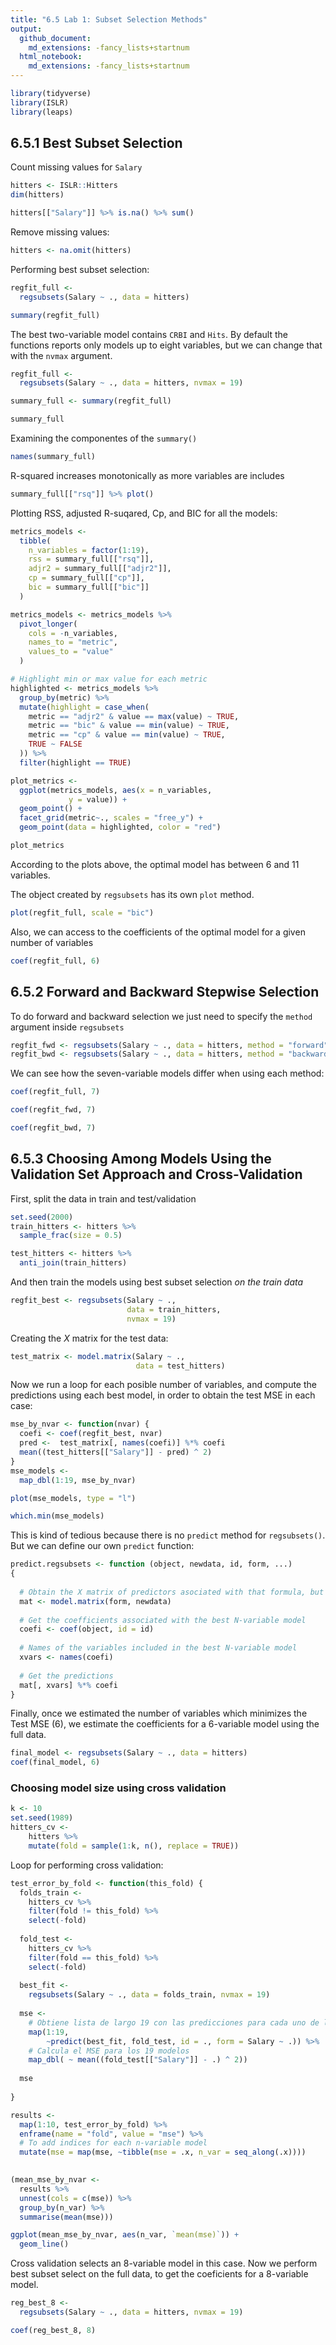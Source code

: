 ```yaml
---
title: "6.5 Lab 1: Subset Selection Methods"
output: 
  github_document:
    md_extensions: -fancy_lists+startnum
  html_notebook: 
    md_extensions: -fancy_lists+startnum
---
```


```r
library(tidyverse)
library(ISLR)
library(leaps)
```

## 6.5.1 Best Subset Selection
Count missing values for `Salary`
```r
hitters <- ISLR::Hitters
dim(hitters)
```

```r
hitters[["Salary"]] %>% is.na() %>% sum()
```

Remove missing values:
```r
hitters <- na.omit(hitters)
```

Performing best subset selection:
```r
regfit_full <- 
  regsubsets(Salary ~ ., data = hitters)

summary(regfit_full)
```

The best two-variable model contains `CRBI` and `Hits`.
By default the functions reports only models up to eight variables, but we can change that with the `nvmax` argument.

```r
regfit_full <- 
  regsubsets(Salary ~ ., data = hitters, nvmax = 19)

summary_full <- summary(regfit_full)

summary_full
```

Examining the componentes of the `summary()`
```r
names(summary_full)
```

R-squared increases monotonically as more variables are includes
```r
summary_full[["rsq"]] %>% plot()
```

Plotting RSS, adjusted R-suqared, Cp, and BIC for all the models:
```r
metrics_models <- 
  tibble(
    n_variables = factor(1:19),
    rss = summary_full[["rsq"]],
    adjr2 = summary_full[["adjr2"]],
    cp = summary_full[["cp"]],
    bic = summary_full[["bic"]]
  )

metrics_models <- metrics_models %>% 
  pivot_longer(
    cols = -n_variables,
    names_to = "metric",
    values_to = "value"
  )

# Highlight min or max value for each metric
highlighted <- metrics_models %>%
  group_by(metric) %>% 
  mutate(highlight = case_when(
    metric == "adjr2" & value == max(value) ~ TRUE,
    metric == "bic" & value == min(value) ~ TRUE,
    metric == "cp" & value == min(value) ~ TRUE,
    TRUE ~ FALSE
  )) %>% 
  filter(highlight == TRUE)

plot_metrics <- 
  ggplot(metrics_models, aes(x = n_variables,
             y = value)) +
  geom_point() +
  facet_grid(metric~., scales = "free_y") +
  geom_point(data = highlighted, color = "red")

plot_metrics
```

According to the plots above, the optimal model has between 6 and 11 variables.

The object created by `regsubsets` has its own `plot` method.
```r
plot(regfit_full, scale = "bic")
```

Also, we can access to the coefficients of the optimal model for a given number of variables
```r
coef(regfit_full, 6)
```

## 6.5.2 Forward and Backward Stepwise Selection

To do forward and backward selection we just need to specify the `method` argument inside `regsubsets`
```r
regfit_fwd <- regsubsets(Salary ~ ., data = hitters, method = "forward")
regfit_bwd <- regsubsets(Salary ~ ., data = hitters, method = "backward")
```

We can see how the seven-variable models differ when using each method:
```r
coef(regfit_full, 7)
```

```r
coef(regfit_fwd, 7)
```

```r
coef(regfit_bwd, 7)
```

## 6.5.3 Choosing Among Models Using the Validation Set Approach and Cross-Validation

First, split the data in train and test/validation
```r
set.seed(2000)
train_hitters <- hitters %>% 
  sample_frac(size = 0.5)

test_hitters <- hitters %>% 
  anti_join(train_hitters)
```

And then train the models using best subset selection *on the train data*
```r
regfit_best <- regsubsets(Salary ~ .,
                          data = train_hitters,
                          nvmax = 19)
```

Creating the $X$ matrix for the test data:
```r
test_matrix <- model.matrix(Salary ~ .,
                            data = test_hitters)
```

Now we run a loop for each posible number of variables, and compute the predictions using each best model, in order to obtain the test MSE in each case:
```r
mse_by_nvar <- function(nvar) {
  coefi <- coef(regfit_best, nvar)
  pred <-  test_matrix[, names(coefi)] %*% coefi
  mean((test_hitters[["Salary"]] - pred) ^ 2)
}
mse_models <- 
  map_dbl(1:19, mse_by_nvar)

plot(mse_models, type = "l")
```

```r
which.min(mse_models)
```

This is kind of tedious because there is no `predict` method for `regsubsets()`. But we can define our own `predict` function:
```r
predict.regsubsets <- function (object, newdata, id, form, ...)
{
  
  # Obtain the X matrix of predictors asociated with that formula, but using new data
  mat <- model.matrix(form, newdata)
  
  # Get the coefficients associated with the best N-variable model
  coefi <- coef(object, id = id)
  
  # Names of the variables included in the best N-variable model
  xvars <- names(coefi)
  
  # Get the predictions
  mat[, xvars] %*% coefi
}
```

Finally, once we estimated the number of variables which minimizes the Test MSE (6), we estimate the coefficients for a 6-variable model using the full data.
```r
final_model <- regsubsets(Salary ~ ., data = hitters)
coef(final_model, 6)
```

### Choosing model size using cross validation
```r
k <- 10
set.seed(1989)
hitters_cv <-
    hitters %>%
    mutate(fold = sample(1:k, n(), replace = TRUE))
```

Loop for performing cross validation:
```r
test_error_by_fold <- function(this_fold) {
  folds_train <-
    hitters_cv %>%
    filter(fold != this_fold) %>%
    select(-fold)
  
  fold_test <-
    hitters_cv %>%
    filter(fold == this_fold) %>%
    select(-fold)
  
  best_fit <-
    regsubsets(Salary ~ ., data = folds_train, nvmax = 19)
  
  mse <-
    # Obtiene lista de largo 19 con las predicciones para cada uno de los modelos
    map(1:19,
        ~predict(best_fit, fold_test, id = ., form = Salary ~ .)) %>%
    # Calcula el MSE para los 19 modelos
    map_dbl( ~ mean((fold_test[["Salary"]] - .) ^ 2))
  
  mse
  
}

results <- 
  map(1:10, test_error_by_fold) %>% 
  enframe(name = "fold", value = "mse") %>% 
  # To add indices for each n-variable model
  mutate(mse = map(mse, ~tibble(mse = .x, n_var = seq_along(.x)))) 
    
```

```r
(mean_mse_by_nvar <- 
  results %>% 
  unnest(cols = c(mse)) %>% 
  group_by(n_var) %>% 
  summarise(mean(mse)))
```

```r
ggplot(mean_mse_by_nvar, aes(n_var, `mean(mse)`)) +
  geom_line() 
```

Cross validation selects an 8-variable model in this case. Now we perform best subset select on the full data, to get the coeficients for a 8-variable model.
```r
reg_best_8 <- 
  regsubsets(Salary ~ ., data = hitters, nvmax = 19)

coef(reg_best_8, 8)
```

